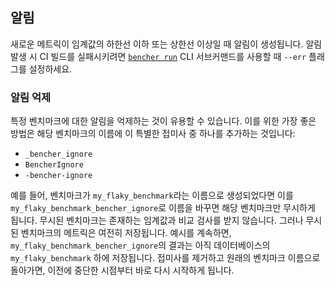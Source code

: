 ## 알림
새로운 메트릭이 임계값의 하한선 이하 또는 상한선 이상일 때 알림이 생성됩니다.
알림 발생 시 CI 빌드를 실패시키려면 <code><a href="/docs/ko/explanation/bencher-run/">bencher run</a></code> CLI 서브커맨드를 사용할 때 `--err` 플래그를 설정하세요.

### 알림 억제
특정 벤치마크에 대한 알림을 억제하는 것이 유용할 수 있습니다.
이를 위한 가장 좋은 방법은 해당 벤치마크의 이름에 이 특별한 접미사 중 하나를 추가하는 것입니다:

- `_bencher_ignore`
- `BencherIgnore`
- `-bencher-ignore`

예를 들어, 벤치마크가 `my_flaky_benchmark`라는 이름으로 생성되었다면 이를 `my_flaky_benchmark_bencher_ignore`로 이름을 바꾸면 해당 벤치마크만 무시하게 됩니다.
무시된 벤치마크는 존재하는 임계값과 비교 검사를 받지 않습니다.
그러나 무시된 벤치마크의 메트릭은 여전히 저장됩니다.
예시를 계속하면, `my_flaky_benchmark_bencher_ignore`의 결과는 아직 데이터베이스의 `my_flaky_benchmark` 하에 저장됩니다.
접미사를 제거하고 원래의 벤치마크 이름으로 돌아가면, 이전에 중단한 시점부터 바로 다시 시작하게 됩니다.